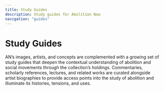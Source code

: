 ```yaml
---
title: Study Guides
description: Study guides for Abolition Now
navigation: "guides"
---
```


# Study Guides

AN’s images, artists, and concepts are complemented with a growing set of study guides that deepen the contextual understanding of abolition and social movements through the collection’s holdings. Commentaries, scholarly references, lectures, and related works are curated alongside artist biographies to provide access points into the study of abolition and illuminate its histories, tensions, and uses.
